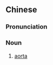 ==Chinese==
{{zh-forms|s=主动脉|type=12}}
{{zh-wp}}

===Pronunciation===
{{zh-pron
|m=zhǔdòngmài
|c=zyu2 dung6 mak6
|cat=n
}}

===Noun===
{{zh-noun}}

# {{lb|zh|anatomy}} [[aorta]]